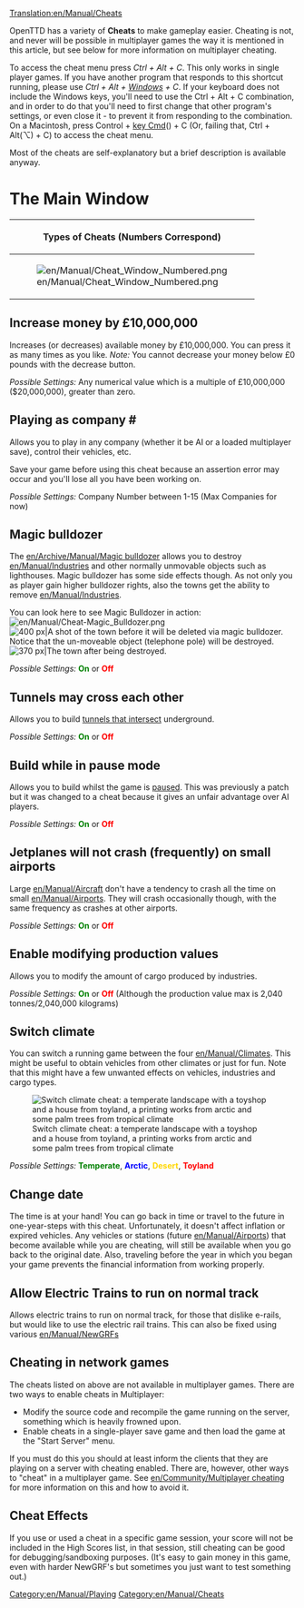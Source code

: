 [[Translation:en/Manual/Cheats]]


{{en/Manual/Navigation}}
<div style="margin-right:150px">{{en/Warning| By using cheats, you betray your fellow competitors. Keep in mind that such a disgrace will be remembered for eternity (This means that the use of cheats will be recorded in your saved game).}}</div>

OpenTTD has a variety of '''Cheats''' to make gameplay easier. Cheating is not, and never will be possible in multiplayer games the way it is mentioned in this article, but see below for more information on multiplayer cheating.

To access the cheat menu press ''Ctrl + Alt + C''. This only works in single player games. If you have another program that responds to this shortcut running, please use ''Ctrl + Alt + [https://www.wikipedia.org/wiki/windows_key Windows] + C''. If your keyboard does not include the Windows keys, you'll need to use the Ctrl + Alt + C combination, and in order to do that you'll need to first change that other program's settings, or even close it - to prevent it from responding to the combination.  On a Macintosh, press Control + [https://www.wikipedia.org/wiki/Command key Cmd]({{Page:en/Archive/Manual/Settings/Unicode|&#x2318;}}) + C (Or, failing that, Ctrl + Alt(⌥) + C) to access the cheat menu.

Most of the cheats are self-explanatory but a brief description is available anyway.

=The Main Window=

{| border = "1"
!colspan="4"| Types of Cheats (Numbers Correspond)
|-
| rowspan="11" |[[File:en/Manual/Cheat Window Numbered.png|frame|left]] || '''Type'''
|-
| [[en/Manual/Cheats#increase-money-by-ps10000000|1. Increase Money]]
|-
| [[en/Manual/Cheats#playing-as-company|2. Play as Company]]
|-
| [[en/Manual/Cheats#magic-bulldozer|3. Magic Bulldozer]]
|-
| [[en/Manual/Cheats#tunnels-may-cross-each-other|4. Tunnels cross]]
|-
| [[en/Manual/Cheats#build-while-in-pause-mode|5. Build in Pause]]
|-
| [[en/Manual/Cheats#jetplanes-will-not-crash-frequently-on-small-airports|6. No Small Plane Crash]]
|-
| [[en/Manual/Cheats#enable-modifying-production-values|7. Modify Production Values]]
|-
| [[en/Manual/Cheats#switch-climate|8. Switch Climate]]
|-
| [[en/Manual/Cheats#change-date|9. Change Date]]
|}

==Increase money by £10,000,000==
Increases (or decreases) available money by £10,000,000. You can press it as many times as you like. ''Note:'' You cannot decrease your money below £0 pounds with the decrease button.

''Possible Settings:'' Any numerical value which is a multiple of £10,000,000 ($20,000,000), greater than zero.

==Playing as company #==
Allows you to play in any company (whether it be AI or a loaded multiplayer save), control their vehicles, etc.

Save your game before using this cheat because an assertion error may occur and you'll lose all you have been working on.

''Possible Settings:'' Company Number between 1-15 (Max Companies for now)

==Magic bulldozer==
The [[en/Archive/Manual/Magic bulldozer]] allows you to destroy [[en/Manual/Industries]] and other normally unmovable objects such as lighthouses. Magic bulldozer has some side effects though. As not only you as player gain higher bulldozer rights, also the towns get the ability to remove [[en/Manual/Industries]]. 

You can look here to see Magic Bulldozer in action: [[File:en/Manual/Cheat-Magic Bulldozer.png]]
[[File:en/Manual/Town Before.png|thumb|left|400 px|A shot of the town before it will be deleted via magic bulldozer. Notice that the un-moveable object (telephone pole) will be destroyed.]]
[[File:en/Manual/Town After.png|thumb|center|370 px|The town after being destroyed.]]
{{en/-}}

''Possible Settings:'' <span style="color:green">'''On'''</span> or <span style="color:red">'''Off'''</span>

==Tunnels may cross each other==
Allows you to build [[en/Archive/Manual/Crossing tunnels|tunnels that intersect]] underground.

''Possible Settings:'' <span style="color:green">'''On'''</span> or <span style="color:red">'''Off'''</span>

==Build while in pause mode==
Allows you to build whilst the game is [[en/Archive/Manual/Settings/Build in pause|paused]]. This was previously a patch but it was changed to a cheat because it gives an unfair advantage over AI players.

''Possible Settings:'' <span style="color:green">'''On'''</span> or <span style="color:red">'''Off'''</span>

==Jetplanes will not crash (frequently) on small airports==
Large [[en/Manual/Aircraft]] don't have a tendency to crash all the time on small [[en/Manual/Airports]]. They will crash occasionally though, with the same frequency as crashes at other airports.

''Possible Settings:'' <span style="color:green">'''On'''</span> or <span style="color:red">'''Off'''</span>

==Enable modifying production values==
Allows you to modify the amount of cargo produced by industries.

''Possible Settings:'' <span style="color:green">'''On'''</span> or <span style="color:red">'''Off'''</span> (Although the production value max is 2,040 tonnes/2,040,000 kilograms)

==Switch climate==
You can switch a running game between the four [[en/Manual/Climates]]. This might be useful to obtain vehicles from other climates or just for fun. Note that this might have a few unwanted effects on vehicles, industries and cargo types.

[[File:en/Manual/Switch climate.png|center|frame|Switch climate cheat: a temperate landscape with a toyshop and a house from toyland, a printing works from arctic and some palm trees from tropical climate]]

''Possible Settings:'' <span style="color:green">'''Temperate'''</span>, <span style="color:blue">'''Arctic'''</span>, <span style="color:gold">'''Desert'''</span>, <span style="color:red">'''Toyland'''</span>

==Change date==
The time is at your hand! You can go back in time or travel to the future in one-year-steps with this cheat. Unfortunately, it doesn't affect inflation or expired vehicles. Any vehicles or stations (future [[en/Manual/Airports]]) that become available while you are cheating, will still be available when you go back to the original date. Also, traveling before the year in which you began your game prevents the financial information from working properly.

==Allow Electric Trains to run on normal track==
{{en/Note|This is not a cheat in 0.7.0, but an Advanced Setting available from the [[en/Archive/Manual/Settings/Advanced Settings]] menu, which disables electric rails altogether.}}
Allows electric trains to run on normal track, for those that dislike e-rails, but would like to use the electric rail trains. This can also be fixed using various [[en/Manual/NewGRF]]s

==Cheating in network games==
The cheats listed on above are not available in multiplayer games.  There are two ways to enable cheats in Multiplayer:
* Modify the source code and recompile the game running on the server, something which is heavily frowned upon.
* Enable cheats in a single-player save game and then load the game at the "Start Server" menu.
If you must do this you should at least inform the clients that they are playing on a server with cheating enabled. There are, however, other ways to "cheat" in a multiplayer game.  See [[en/Community/Multiplayer cheating]] for more information on this and how to avoid it.

==Cheat Effects==
If you use or used a cheat in a specific game session, your score will not be included in the High Scores list, in that session, still cheating can be good for debugging/sandboxing purposes. (It's easy to gain money in this game, even with harder NewGRF's but sometimes you just want to test something out.)

[[Category:en/Manual/Playing]]
[[Category:en/Manual/Cheats]]